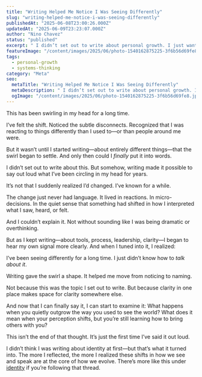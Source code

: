 ```yaml
---
title: "Writing Helped Me Notice I Was Seeing Differently"
slug: "writing-helped-me-notice-i-was-seeing-differently"
publishedAt: "2025-06-08T23:00:26.000Z"
updatedAt: "2025-06-09T23:23:07.000Z"
author: "Nino Chavez"
status: "published"
excerpt: " I didn’t set out to write about personal growth. I just wanted to get clearer. But writing about other things helped me finally put into words a shift I’ve been feeling for years—that sometimes growth changes how you see the world before you even realize it."
featureImage: "/content/images/2025/06/photo-1540162875225-3f6b56d69fe8.jpeg"
tags:
  - personal-growth
  - systems-thinking
category: "Meta"
seo:
  metaTitle: "Writing Helped Me Notice I Was Seeing Differently"
  metaDescription: " I didn’t set out to write about personal growth. I just wanted to get clearer. But writing about other things helped me finally put into words a shift I’ve been feeling for years—that sometimes growth changes how you see the world before you even realize it."
  ogImage: "/content/images/2025/06/photo-1540162875225-3f6b56d69fe8.jpeg"
---
```

This has been swirling in my head for a long time.

I’ve felt the shift. Noticed the subtle disconnects.
Recognized that I was reacting to things differently than I used to—or than people around me were.

But it wasn’t until I started writing—about entirely different things—that the swirl began to settle.
And only then could I *finally* put it into words.

I didn’t set out to write about this.
But somehow, writing made it possible to say out loud what I’ve been circling in my head for years.

It’s not that I suddenly realized I’d changed.
I’ve known for a while.

The change just never had language.
It lived in reactions. In micro-decisions. In the quiet sense that something had shifted in how I interpreted what I saw, heard, or felt.

And I couldn’t explain it. Not without sounding like I was being dramatic or overthinking.

But as I kept writing—about tools, process, leadership, clarity—I began to hear my own signal more clearly. And when I tuned into it, I realized:

I’ve been seeing differently for a long time.
I just didn’t know how to *talk about it*.

Writing gave the swirl a shape.
It helped me move from noticing to naming.

Not because this was the topic I set out to write.
But because clarity in one place makes space for clarity somewhere else.

And now that I can finally say it, I can start to examine it:
What happens when you quietly outgrow the way you used to see the world?
What does it mean when your perception shifts, but you’re still learning how to bring others with you?

This isn’t the end of that thought.
It’s just the first time I’ve said it out loud.

I didn’t think I was writing about identity at first—but that’s what it turned into. The more I reflected, the more I realized these shifts in how we see and speak are at the core of how we evolve. There’s more like this under [identity](/tag/identity/) if you’re following that thread.
